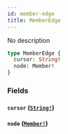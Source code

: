 ```yaml
---
id: member-edge
title: MemberEdge
---
```


No description

```graphql
type MemberEdge {
  cursor: String!
  node: Member!
}
```

### Fields

#### `cursor` ([`String!`](/graphql/scalars/string))

#### `node` ([`Member!`](/graphql/objects/member))
